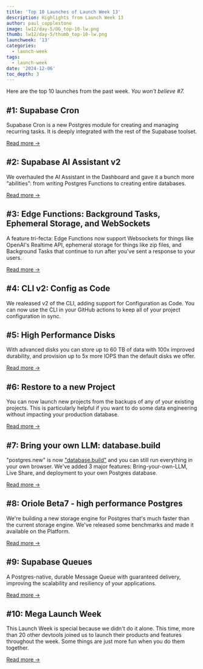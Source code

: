 ```yaml
---
title: 'Top 10 Launches of Launch Week 13'
description: Highlights from Launch Week 13
author: paul_copplestone
image: lw12/day-5/OG_top-10-lw.png
thumb: lw12/day-5/thumb_top-10-lw.png
launchweek: '13'
categories:
  - launch-week
tags:
  - launch-week
date: '2024-12-06'
toc_depth: 3
---
```


Here are the top 10 launches from the past week. *You won't believe #7.*

## #1: Supabase Cron

Supabase Cron is a new Postgres module for creating and managing recurring tasks. It is deeply integrated with the rest of the Supabase toolset.

[Read more →](/blog/supabase-cron)

## #2: Supabase AI Assistant v2

We overhauled the AI Assistant in the Dashboard and gave it a bunch more “abilities”: from writing Postgres Functions to creating entire databases.

[Read more →](/blog/supabase-ai-assistant-v2)

## #3: Edge Functions: **Background Tasks, Ephemeral Storage, and WebSockets**

A feature tri-fecta: Edge Functions now support Websockets for things like OpenAI's Realtime API, ephemeral storage for things like zip files, and Background Tasks that continue to run after you've sent a response to your users.

[Read more →](/blog/edge-functions-background-tasks-websockets)

## #4: CLI v2: Config as Code

We realeased v2 of the CLI, adding support for Configuration as Code. You can now use the CLI in your GitHub actions to keep all of your project configuration in sync. 

## #5: High Performance Disks

With advanced disks you can store up to 60 TB of data with 100x improved durability, and provision up to 5x more IOPS than the default disks we offer.

[Read more →](/blog/high-performance-disks)

## #6: Restore to a new Project

You can now launch new projects from the backups of any of your existing projects. This is particularly helpful if you want to do some data engineering without impacting your production database.

[Read more →](/blog/restore-to-a-new-project)

## #7: Bring your own LLM: database.build

"postgres.new" is now ["database.build"](https://database.build) and you can still run everything in your own browser. We've added 3 major features: Bring-your-own-LLM, Live Share, and deployment to your own Postgres database.

[Read more →](/blog/database-build-v2)

## #8: Oriole Beta7 - high performance Postgres

We're building a new storage engine for Postgres that's much faster than the current storage engine. We've released some benchmarks and made it available on the Platform.

[Read more →](https://www.orioledb.com/blog/orioledb-beta7-benchmarks)

## #9: Supabase Queues

A Postgres-native, durable Message Queue with guaranteed delivery, improving the scalability and resiliency of your applications.

[Read more →](/blog/supabase-queues)

## #10: Mega Launch Week 

This Launch Week is special because we didn't do it alone. This time, more than 20 other devtools joined us to launch their products and features throughout the week. Some things are just more fun when you do them together.

[Read more →](https://launchweek.dev/lw/MEGA)
